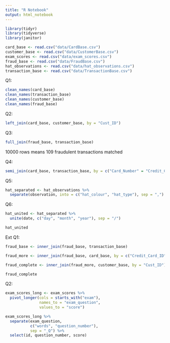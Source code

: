 ```yaml
---
title: "R Notebook"
output: html_notebook
---
```


```r
library(tidyr)
library(tidyverse)
library(janitor)
```


```r
card_base <- read.csv("data/CardBase.csv")
customer_base <- read.csv("data/CustomerBase.csv")
exam_scores <- read.csv("data/exam_scores.csv")
fraud_base <- read.csv("data/FraudBase.csv")
hat_observations <- read.csv("data/hat_observations.csv")
transaction_base <- read.csv("data/TransactionBase.csv")
```

Q1:

```r
clean_names(card_base)
clean_names(transaction_base)
clean_names(customer_base)
clean_names(fraud_base)
```


Q2:

```r
left_join(card_base, customer_base, by = "Cust_ID")
```



Q3:

```r
full_join(fraud_base, transaction_base)
```
10000 rows means 109 fraudulent transactions matched


Q4:

```r
semi_join(card_base, transaction_base, by = c("Card_Number" = "Credit_Card_ID"))
```

Q5:

```r
hat_separated <- hat_observations %>% 
  separate(observation, into = c("hat_colour", "hat_type"), sep = ",")
```

Q6:

```r
hat_united <- hat_separated %>% 
  unite(date, c("day", "month", "year"), sep = "/")

hat_united
```

Ext Q1:

```r
fraud_base <- inner_join(fraud_base, transaction_base) 

fraud_more <- inner_join(fraud_base, card_base, by = c("Credit_Card_ID" = "Card_Number"))

fraud_complete <- inner_join(fraud_more, customer_base, by = "Cust_ID")

fraud_complete
```



Q2:

```r
exam_scores_long <- exam_scores %>% 
  pivot_longer(cols = starts_with("exam"),
               names_to = "exam_question",
               values_to = "score")

exam_scores_long %>% 
  separate(exam_question,
           c("words", "question_number"), 
           sep = "_Q") %>% 
  select(id, question_number, score)
  

```

